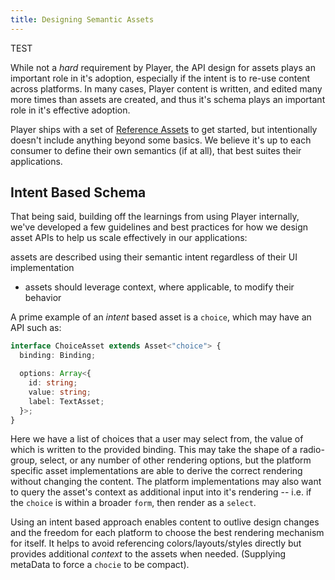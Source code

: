 ```yaml
---
title: Designing Semantic Assets
---
```


TEST

While not a _hard_ requirement by Player, the API design for assets plays an important role in it's adoption, especially if the intent is to re-use content across platforms. In many cases, Player content is written, and edited many more times than assets are created, and thus it's schema plays an important role in it's effective adoption.

Player ships with a set of [Reference Assets](/assets/reference) to get started, but intentionally doesn't include anything beyond some basics. We believe it's up to each consumer to define their own semantics (if at all), that best suites their applications.

## Intent Based Schema

That being said, building off the learnings from using Player internally, we've developed a few guidelines and best practices for how we design asset APIs to help us scale effectively in our applications:

assets are described using their semantic intent regardless of their UI implementation

- assets should leverage context, where applicable, to modify their behavior

A prime example of an _intent_ based asset is a `choice`, which may have an API such as:

```ts
interface ChoiceAsset extends Asset<"choice"> {
  binding: Binding;

  options: Array<{
    id: string;
    value: string;
    label: TextAsset;
  }>;
}
```

Here we have a list of choices that a user may select from, the value of which is written to the provided binding.
This may take the shape of a radio-group, select, or any number of other rendering options, but the platform specific asset implementations are able to derive the correct rendering without changing the content. The platform implementations may also want to query the asset's context as additional input into it's rendering -- i.e. if the `choice` is within a broader `form`, then render as a `select`.

Using an intent based approach enables content to outlive design changes and the freedom for each platform to choose the best rendering mechanism for itself. It helps to avoid referencing colors/layouts/styles directly but provides additional _context_ to the assets when needed. (Supplying metaData to force a `chocie` to be compact).
